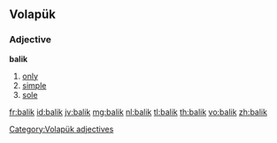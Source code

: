 {{also|balık|Balık}}
==Volapük==

===Adjective===
'''balik'''

# [[only]]
# [[simple]]
# [[sole]]

[[Category:Volapük adjectives]]

[[fr:balik]]
[[id:balik]]
[[jv:balik]]
[[mg:balik]]
[[nl:balik]]
[[tl:balik]]
[[th:balik]]
[[vo:balik]]
[[zh:balik]]